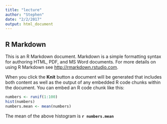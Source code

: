 ```yaml
---
title: "lecture"
author: "Stephen"
date: "2/2/2017"
output: html_document
---
```


## R Markdown

This is an R Markdown document. Markdown is a simple formatting syntax for authoring HTML, PDF, and MS Word documents. For more details on using R Markdown see <http://rmarkdown.rstudio.com>.

When you click the **Knit** button a document will be generated that includes both content as well as the output of any embedded R code chunks within the document. You can embed an R code chunk like this:

```r
numbers <- runif(1:100)
hist(numbers)
numbers.mean <- mean(numbers)
```

The mean of the above histogram is **`r numbers.mean`**